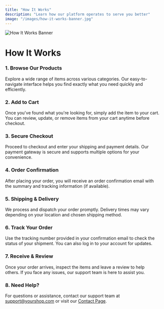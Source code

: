 ```yaml
---
title: "How It Works"
description: "Learn how our platform operates to serve you better"
image: "/images/how-it-works-banner.jpg"
---
```


<div className="container-fluid px-0">
  <img
    src="https://s3-figma-hubfile-images-production.figma.com/hub/file/carousel/img/b9f2ff4ed363ce9c3973962fa7ec4e49ae69345f"
    alt="How It Works Banner"
    width={1920}
    height={500}
    className="img-fluid rounded w-100 object-fit-cover"
    priority
  />
</div>

<div className="container my-5">
  <h1 className="fw-bold mb-4">How It Works</h1>

  <div className="mb-5">
    <h3 className="fw-semibold mb-2">1. Browse Our Products</h3>
    <p>
      Explore a wide range of items across various categories. Our easy-to-navigate interface helps you find exactly what you need quickly and efficiently.
    </p>
  </div>

  <div className="mb-5">
    <h3 className="fw-semibold mb-2">2. Add to Cart</h3>
    <p>
      Once you've found what you're looking for, simply add the item to your cart. You can review, update, or remove items from your cart anytime before checkout.
    </p>
  </div>

  <div className="mb-5">
    <h3 className="fw-semibold mb-2">3. Secure Checkout</h3>
    <p>
      Proceed to checkout and enter your shipping and payment details. Our payment gateway is secure and supports multiple options for your convenience.
    </p>
  </div>

  <div className="mb-5">
    <h3 className="fw-semibold mb-2">4. Order Confirmation</h3>
    <p>
      After placing your order, you will receive an order confirmation email with the summary and tracking information (if available).
    </p>
  </div>

  <div className="mb-5">
    <h3 className="fw-semibold mb-2">5. Shipping & Delivery</h3>
    <p>
      We process and dispatch your order promptly. Delivery times may vary depending on your location and chosen shipping method.
    </p>
  </div>

  <div className="mb-5">
    <h3 className="fw-semibold mb-2">6. Track Your Order</h3>
    <p>
      Use the tracking number provided in your confirmation email to check the status of your shipment. You can also log in to your account for updates.
    </p>
  </div>

  <div className="mb-5">
    <h3 className="fw-semibold mb-2">7. Receive & Review</h3>
    <p>
      Once your order arrives, inspect the items and leave a review to help others. If you face any issues, our support team is here to assist you.
    </p>
  </div>

  <div className="mb-5">
    <h3 className="fw-semibold mb-2">8. Need Help?</h3>
    <p>
      For questions or assistance, contact our support team at 
      <a href="mailto:support@yourshop.com">support@yourshop.com</a> or visit our <a href="/contact">Contact Page</a>.
    </p>
  </div>
</div>
